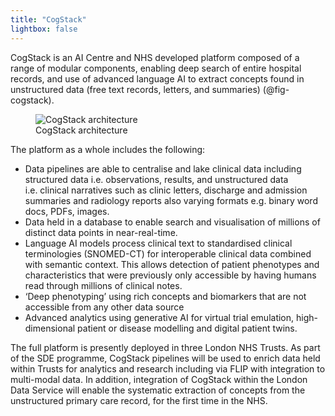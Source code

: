 ```yaml
---
title: "CogStack" 
lightbox: false
---
```


CogStack is an AI Centre and NHS developed platform composed of a range of modular components, enabling deep search of entire hospital records, and use of advanced language AI to extract concepts found in unstructured data (free text records, letters, and summaries) (@fig-cogstack).

![CogStack architecture](../media/cogstack.jpg){width=40%, #fig-cogstack}

The platform as a whole includes the following:

- Data pipelines are able to centralise and lake clinical data including structured data i.e. observations, results, and unstructured data i.e. clinical narratives such as clinic letters, discharge and admission summaries and radiology reports also varying formats e.g. binary word docs, PDFs, images.
- Data held in a database to enable search and visualisation of millions of distinct data points in near-real-time.
- Language AI models process clinical text to standardised clinical terminologies (SNOMED-CT) for interoperable clinical data combined with semantic context. This allows detection of patient phenotypes and characteristics that were previously only accessible by having humans read through millions of clinical notes.  
- 'Deep phenotyping' using rich concepts and biomarkers that are not accessible from any other data source
- Advanced analytics using generative AI for virtual trial emulation, high-dimensional patient or disease modelling and digital patient twins.

The full platform is presently deployed in three London NHS Trusts. As part of the SDE programme, CogStack pipelines will be used to enrich data held within Trusts for analytics and research including via FLIP with integration to multi-modal data. In addition, integration of CogStack within the London Data Service will enable the systematic extraction of concepts from the unstructured primary care record, for the first time in the NHS.     

